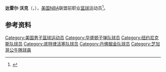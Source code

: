 {{noteTA|G1=NBA}}
{{Infobox NBA Player
| name         = 达雷尔·沃克<br/>{{lang|en|Darrell Walker}}
| image        = Darrell Walker.jpg
| width        =
| caption      = Walker in 2013
| number       = 4,5,20
| birth_date   = {{birth date and age|1961|3|9}}
| birth_place  = {{USA}}[[伊利諾州|伊利諾州]][[芝加哥|芝加哥]]
| nationality  = {{USA}}
| height_ft    = 6 
| height_in    = 4
| weight_lb    = 180
| highschool   = Corliss  (伊利諾州, 芝加哥)
| college      = Arkansas – Fort Smith (1979–1980)<br/>[[阿肯色大學|阿肯色大學]] (1980–1983)
| draft =
| draft_year   = 1984
| draft_round  = 1
| draft_pick   = 12
| draft_team   = [[纽约尼克斯|纽约尼克斯]]
| career_start = 1983
| career_end   = 1993
| career_number = 4, 5, 20
| career_position = [[後衛|後衛]]
| years1       = {{nbay|1983|start}}–{{nbay|1985|end}}
| team1        = [[紐約尼克|紐約尼克]]
| years2       = {{nbay|1986|full=y}}
| team2        = [[丹佛金塊|丹佛金塊]]
| years3       = {{nbay|1988|start}}–{{nbay|1990|end}}
| team3        = [[華盛頓子彈|華盛頓子彈]]
| years4       = {{nbay|1992|start}}
| team4        = [[底特律活塞|底特律活塞]]
| years5       = {{nbay|1992|end}}
| team5        = [[芝加哥公牛|芝加哥公牛]]
| cyears1      = {{nbay|1995|full=yes}}
| cteam1       = [[多倫多暴龍|多倫多暴龍]] (助理教練)
| cyears2      = {{nbay|1996|start}}–{{nbay|1997|end}}
| cteam2       = 多倫多暴龍
| cyears3      = 1999–2000
| cteam3       = [[Rockford_Lightning|Rockford Lightning]]
| cyears4      = {{nbay|1999|end}}
| cteam4       = 華盛頓巫師
| cyears5      = [[2000_WNBA_season|2000]]
| cteam5       = [[Washington_Mystics|Washington Mystics]]
| cyears6      = {{nbay|2004|start}}–{{nbay|2007|end}}
| cteam6       = [[紐奧良黃蜂|紐奧良黃蜂]] (助理教練)
| cyears7      = {{nbay|2008|start}}–{{nbay|2010|end}}
| cteam7       = 底特律活塞 (助理教練)
| cyears8      = {{nbay|2011|end}}–{{nbay|2013|end}}
| cteam8       = 紐約尼克 (助理教練)
| cyears9      = 2016–2018
| cteam9       = [[Clark_Atlanta_Panthers_men's_basketball|Clark Atlanta]]
| cyears10     = 2018–present
| cteam10      = [[Little_Rock_Trojans_men's_basketball|Little Rock]]
| highlights   =
'''作為球員:'''
* [[NBA總冠軍|NBA總冠軍]] ({{nbafy|1993}})
* [[NBA最佳新秀陣容|NBA最佳新秀陣容第一隊]] ({{nbay|1983|end}})
* Consensus second-team [[NCAA_Men's_Basketball_All-Americans|All-American]] ([[1983_NCAA_Men's_Basketball_All-Americans|1983]])
* First-team All-[[Southwest_Conference|SWC]] (1983)
'''作為教練:'''
* [[Southern_Intercollegiate_Athletic_Conference#Championships|SIAC Tournament]] (2017)
* [[Sun_Belt_Conference|Sun Belt]] regular season champion (2020)
* Sun Belt Conference Coach of the Year (2020)
| stat1label   = [[得分_(籃球)|得分]]
| stat1value   = 6,389 (8.9 ppg)
| stat2label   = [[助攻|助攻]]
| stat2value   = 3,276 (4.6 apg)
| stat3label   = [[抄截|抄截]]
| stat3value   = 1,090 (1.5 spg)
| bbr          = walkeda01
}}

'''达雷尔·沃克'''（{{lang-en|Darrell Walker}}，{{Bd|1961年|3月9日||}}），[[美国|美国]][[NBA|NBA]]联盟前职业[[篮球|篮球]]运动员<ref>{{Cite web|url=http://www.basketball-reference.com/players/w/walkeda01.html|title=达内尔·沃克|accessdate=2016-04-18|author=|date=|publisher=}}</ref>。

==参考资料==
{{reflist}}

{{1983 NBA Draft}}

{{Authority control}}
{{DEFAULTSORT:Walker, Darrell}}
[[Category:美国男子篮球运动员|Category:美国男子篮球运动员]]
[[Category:华盛顿子弹队球员|Category:华盛顿子弹队球员]]
[[Category:纽约尼克斯队球员|Category:纽约尼克斯队球员]]
[[Category:底特律活塞队球员|Category:底特律活塞队球员]]
[[Category:丹佛掘金队球员|Category:丹佛掘金队球员]]
[[Category:芝加哥公牛隊球員|Category:芝加哥公牛隊球員]]

{{Basketball-player-stub}}